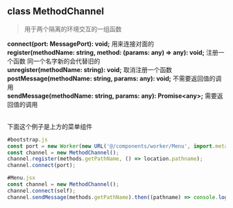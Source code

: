 
## class MethodChannel

> 用于两个隔离的环境交互的一组函数

**connect(port: MessagePort): void;** 用来连接对面的\
**register(methodName: string, method: (params: any) => any): void;** 注册一个函数 同一个名字新的会代替旧的\
**unregister(methodName: string): void;** 取消注册一个函数\
**postMessage(methodName: string, params: any): void;** 不需要返回值的调用\
**sendMessage(methodName: string, params: any): Promise\<any\>;** 需要返回值的调用

\
下面这个例子是上方的菜单组件

```js
#bootstrap.js
const port = new Worker(new URL('@/components/worker/Menu', import.meta.url));
const channel = new MethodChannel();
channel.register(methods.getPathName, () => location.pathname);
channel.connect(port);
```

```jsx
#Menu.jsx
const channel = new MethodChannel();
channel.connect(self);
channel.sendMessage(methods.getPathName).then((pathname) => console.log(pathname));
```
